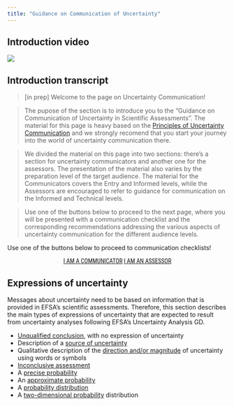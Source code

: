 ```yaml
---
title: "Guidance on Communication of Uncertainty"
---
```


:::: {.panel-tabset}

## Introduction video

![](https://upload.wikimedia.org/wikipedia/commons/0/09/YouTube_full-color_icon_%282017%29.svg)

## Introduction transcript

>[in prep]
>Welcome to the page on Uncertainty Communication! 

>The pupose of the section is to introduce you to the "Guidance on Communication of Uncertainty in Scientific Assessments". The material for this page is heavy based on the [Principles of Uncertainty Communication](pmguidance/pmcommunication_principles.qmd) and we strongly recomend that you start your journey into the world of uncertainty communication there.

>We divided the material on this page into two sections: there's a section for uncertainty communicators and another one for the assessors. The presentation of the material also varies by the preparation level of the target audience. The material for the Communicators covers the Entry and Informed levels, while the Assessors are encouraged to refer to guidance for communication on the Informed and Technical levels. 

>Use one of the buttons below to proceed to the next page, where you will be presented with a communication checklist and the corresponding recommendations addressing the various aspects of uncertainty communication for the different audience levels.

::::

Use one of the buttons below to proceed to communication checklists!

::: {#start-btn style="font-family: 'Roboto Condensed', Roboto, sans-serif; text-align: center;"}
[I AM A COMMUNICATOR](comguidance/communicator.qmd){.btn .btn-secondary .btn role="button"}
[I AM AN ASSESSOR](comguidance/assessor.qmd){.btn .btn-secondary .btn role="button"}
:::

:::{.callout-tip}
## Expressions of uncertainty

Messages about uncertainty need to be based on information that is provided in EFSA’s scientific assessments. Therefore, this section describes the main types of expressions of uncertainty that are expected to result from uncertainty analyses following EFSA’s Uncertainty Analysis GD.

- [Unqualified conclusion](comguidance/expressions_unqualified.qmd), with no expression of uncertainty
- Description of a [source of uncertainty](comguidance/expressions_sources.qmd) 
- Qualitative description of the [direction and/or magnitude](comguidance/expressions_direction.qmd) of uncertainty using words or symbols
- [Inconclusive assessment](comguidance/expressions_inconclusive.qmd)
- A [precise probability](comguidance/expressions_precise.qmd)
- An [approximate probability](comguidance/expressions_approximate.qmd)
- A [probability distribution](comguidance/expressions_distribution.qmd)
- A [two-dimensional probability](comguidance/expressions_2d.qmd) distribution
:::

